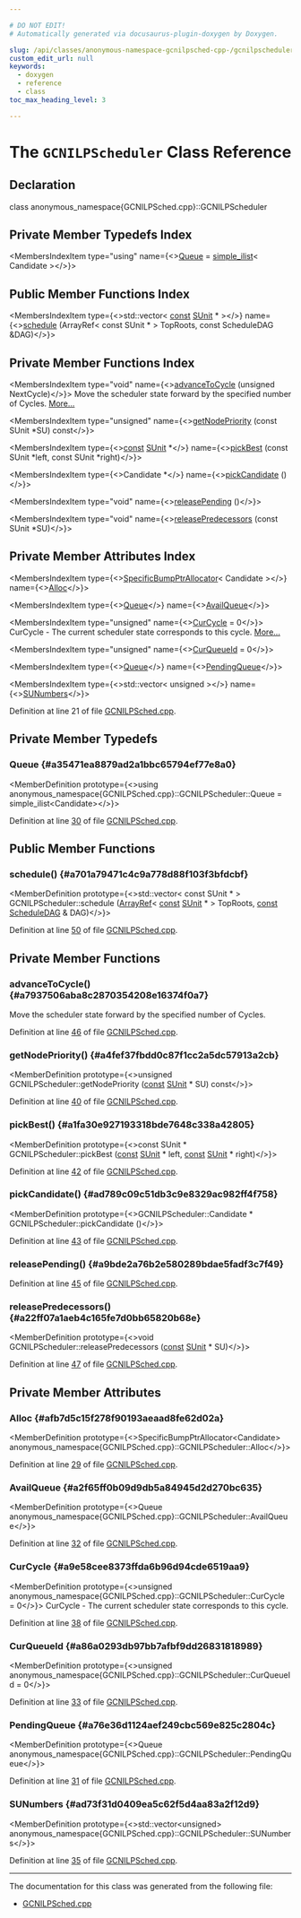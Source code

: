 ```yaml
---

# DO NOT EDIT!
# Automatically generated via docusaurus-plugin-doxygen by Doxygen.

slug: /api/classes/anonymous-namespace-gcnilpsched-cpp-/gcnilpscheduler
custom_edit_url: null
keywords:
  - doxygen
  - reference
  - class
toc_max_heading_level: 3

---
```





# The `GCNILPScheduler` Class Reference

<DoxygenPage pluginConfig={pluginConfig}>



## Declaration

<CodeBlock>class anonymous_namespace{GCNILPSched.cpp}::GCNILPScheduler</CodeBlock>

## Private Member Typedefs Index

<MembersIndex>

<MembersIndexItem
  type="using"
  name={<><a href="#a35471ea8879ad2a1bbc65794ef77e8a0">Queue</a> = <a href="/docs/api/classes/llvm/simple-ilist">simple&#95;ilist</a>&lt; Candidate &gt;</>}>
</MembersIndexItem>

</MembersIndex>

## Public Member Functions Index

<MembersIndex>

<MembersIndexItem
  type={<>std::vector&lt; <a href="/docs/api/files/lib/lib/target/lib/target/aarch64/aarch64promoteconstant-cpp/#a90f8350fecae261c25be85d38b451bff">const</a> <a href="/docs/api/classes/llvm/sunit">SUnit</a> &#42; &gt;</>}
  name={<><a href="#a701a79471c4c9a778d88f103f3bfdcbf">schedule</a> (ArrayRef&lt; const SUnit &#42; &gt; TopRoots, const ScheduleDAG &amp;DAG)</>}>
</MembersIndexItem>

</MembersIndex>

## Private Member Functions Index

<MembersIndex>

<MembersIndexItem
  type="void"
  name={<><a href="#a7937506aba8c2870354208e16374f0a7">advanceToCycle</a> (unsigned NextCycle)</>}>
Move the scheduler state forward by the specified number of Cycles. <a href="#a7937506aba8c2870354208e16374f0a7">More...</a>
</MembersIndexItem>

<MembersIndexItem
  type="unsigned"
  name={<><a href="#a4fef37fbdd0c87f1cc2a5dc57913a2cb">getNodePriority</a> (const SUnit &#42;SU) const</>}>
</MembersIndexItem>

<MembersIndexItem
  type={<><a href="/docs/api/files/lib/lib/target/lib/target/aarch64/aarch64promoteconstant-cpp/#a90f8350fecae261c25be85d38b451bff">const</a> <a href="/docs/api/classes/llvm/sunit">SUnit</a> &#42;</>}
  name={<><a href="#a1fa30e927193318bde7648c338a42805">pickBest</a> (const SUnit &#42;left, const SUnit &#42;right)</>}>
</MembersIndexItem>

<MembersIndexItem
  type={<>Candidate &#42;</>}
  name={<><a href="#ad789c09c51db3c9e8329ac982ff4f758">pickCandidate</a> ()</>}>
</MembersIndexItem>

<MembersIndexItem
  type="void"
  name={<><a href="#a9bde2a76b2e580289bdae5fadf3c7f49">releasePending</a> ()</>}>
</MembersIndexItem>

<MembersIndexItem
  type="void"
  name={<><a href="#a22ff07a1aeb4c165fe7d0bb65820b68e">releasePredecessors</a> (const SUnit &#42;SU)</>}>
</MembersIndexItem>

</MembersIndex>

## Private Member Attributes Index

<MembersIndex>

<MembersIndexItem
  type={<><a href="/docs/api/classes/llvm/specificbumpptrallocator">SpecificBumpPtrAllocator</a>&lt; Candidate &gt;</>}
  name={<><a href="#afb7d5c15f278f90193aeaad8fe62d02a">Alloc</a></>}>
</MembersIndexItem>

<MembersIndexItem
  type={<><a href="/docs/api/classes/llvm/simple-ilist">Queue</a></>}
  name={<><a href="#a2f65ff0b09d9db5a84945d2d270bc635">AvailQueue</a></>}>
</MembersIndexItem>

<MembersIndexItem
  type="unsigned"
  name={<><a href="#a9e58cee8373ffda6b96d94cde6519aa9">CurCycle</a> = 0</>}>
CurCycle - The current scheduler state corresponds to this cycle. <a href="#a9e58cee8373ffda6b96d94cde6519aa9">More...</a>
</MembersIndexItem>

<MembersIndexItem
  type="unsigned"
  name={<><a href="#a86a0293db97bb7afbf9dd26831818989">CurQueueId</a> = 0</>}>
</MembersIndexItem>

<MembersIndexItem
  type={<><a href="/docs/api/classes/llvm/simple-ilist">Queue</a></>}
  name={<><a href="#a76e36d1124aef249cbc569e825c2804c">PendingQueue</a></>}>
</MembersIndexItem>

<MembersIndexItem
  type={<>std::vector&lt; unsigned &gt;</>}
  name={<><a href="#ad73f31d0409ea5c62f5d4aa83a2f12d9">SUNumbers</a></>}>
</MembersIndexItem>

</MembersIndex>


Definition at line 21 of file <a href="/docs/api/files/lib/lib/target/lib/target/amdgpu/gcnilpsched-cpp">GCNILPSched.cpp</a>.

<SectionDefinition>

## Private Member Typedefs

### Queue {#a35471ea8879ad2a1bbc65794ef77e8a0}

<MemberDefinition
  prototype={<>using anonymous&#95;namespace&#123;GCNILPSched.cpp&#125;::GCNILPScheduler::Queue =  simple&#95;ilist&lt;Candidate&gt;</>}>

Definition at line <a href="/docs/api/files/lib/lib/target/lib/target/amdgpu/gcnilpsched-cpp/#l00030">30</a> of file <a href="/docs/api/files/lib/lib/target/lib/target/amdgpu/gcnilpsched-cpp">GCNILPSched.cpp</a>.
</MemberDefinition>

</SectionDefinition>

<SectionDefinition>

## Public Member Functions

### schedule() {#a701a79471c4c9a778d88f103f3bfdcbf}

<MemberDefinition
  prototype={<>std::vector&lt; const SUnit &#42; &gt; GCNILPScheduler::schedule (<a href="/docs/api/classes/llvm/arrayref">ArrayRef</a>&lt; <a href="/docs/api/files/lib/lib/target/lib/target/aarch64/aarch64promoteconstant-cpp/#a90f8350fecae261c25be85d38b451bff">const</a> <a href="/docs/api/classes/llvm/sunit">SUnit</a> &#42; &gt; TopRoots, <a href="/docs/api/files/lib/lib/target/lib/target/aarch64/aarch64promoteconstant-cpp/#a90f8350fecae261c25be85d38b451bff">const</a> <a href="/docs/api/classes/llvm/scheduledag">ScheduleDAG</a> &amp; DAG)</>}>

Definition at line <a href="/docs/api/files/lib/lib/target/lib/target/amdgpu/gcnilpsched-cpp/#l00050">50</a> of file <a href="/docs/api/files/lib/lib/target/lib/target/amdgpu/gcnilpsched-cpp">GCNILPSched.cpp</a>.
</MemberDefinition>

</SectionDefinition>

<SectionDefinition>

## Private Member Functions

### advanceToCycle() {#a7937506aba8c2870354208e16374f0a7}

<MemberDefinition
  prototype="void GCNILPScheduler::advanceToCycle (unsigned NextCycle)">
Move the scheduler state forward by the specified number of Cycles.

Definition at line <a href="/docs/api/files/lib/lib/target/lib/target/amdgpu/gcnilpsched-cpp/#l00046">46</a> of file <a href="/docs/api/files/lib/lib/target/lib/target/amdgpu/gcnilpsched-cpp">GCNILPSched.cpp</a>.
</MemberDefinition>

### getNodePriority() {#a4fef37fbdd0c87f1cc2a5dc57913a2cb}

<MemberDefinition
  prototype={<>unsigned GCNILPScheduler::getNodePriority (<a href="/docs/api/files/lib/lib/target/lib/target/aarch64/aarch64promoteconstant-cpp/#a90f8350fecae261c25be85d38b451bff">const</a> <a href="/docs/api/classes/llvm/sunit">SUnit</a> &#42; SU) const</>}>

Definition at line <a href="/docs/api/files/lib/lib/target/lib/target/amdgpu/gcnilpsched-cpp/#l00040">40</a> of file <a href="/docs/api/files/lib/lib/target/lib/target/amdgpu/gcnilpsched-cpp">GCNILPSched.cpp</a>.
</MemberDefinition>

### pickBest() {#a1fa30e927193318bde7648c338a42805}

<MemberDefinition
  prototype={<>const SUnit &#42; GCNILPScheduler::pickBest (<a href="/docs/api/files/lib/lib/target/lib/target/aarch64/aarch64promoteconstant-cpp/#a90f8350fecae261c25be85d38b451bff">const</a> <a href="/docs/api/classes/llvm/sunit">SUnit</a> &#42; left, <a href="/docs/api/files/lib/lib/target/lib/target/aarch64/aarch64promoteconstant-cpp/#a90f8350fecae261c25be85d38b451bff">const</a> <a href="/docs/api/classes/llvm/sunit">SUnit</a> &#42; right)</>}>

Definition at line <a href="/docs/api/files/lib/lib/target/lib/target/amdgpu/gcnilpsched-cpp/#l00042">42</a> of file <a href="/docs/api/files/lib/lib/target/lib/target/amdgpu/gcnilpsched-cpp">GCNILPSched.cpp</a>.
</MemberDefinition>

### pickCandidate() {#ad789c09c51db3c9e8329ac982ff4f758}

<MemberDefinition
  prototype={<>GCNILPScheduler::Candidate &#42; GCNILPScheduler::pickCandidate ()</>}>

Definition at line <a href="/docs/api/files/lib/lib/target/lib/target/amdgpu/gcnilpsched-cpp/#l00043">43</a> of file <a href="/docs/api/files/lib/lib/target/lib/target/amdgpu/gcnilpsched-cpp">GCNILPSched.cpp</a>.
</MemberDefinition>

### releasePending() {#a9bde2a76b2e580289bdae5fadf3c7f49}

<MemberDefinition
  prototype="void GCNILPScheduler::releasePending ()">

Definition at line <a href="/docs/api/files/lib/lib/target/lib/target/amdgpu/gcnilpsched-cpp/#l00045">45</a> of file <a href="/docs/api/files/lib/lib/target/lib/target/amdgpu/gcnilpsched-cpp">GCNILPSched.cpp</a>.
</MemberDefinition>

### releasePredecessors() {#a22ff07a1aeb4c165fe7d0bb65820b68e}

<MemberDefinition
  prototype={<>void GCNILPScheduler::releasePredecessors (<a href="/docs/api/files/lib/lib/target/lib/target/aarch64/aarch64promoteconstant-cpp/#a90f8350fecae261c25be85d38b451bff">const</a> <a href="/docs/api/classes/llvm/sunit">SUnit</a> &#42; SU)</>}>

Definition at line <a href="/docs/api/files/lib/lib/target/lib/target/amdgpu/gcnilpsched-cpp/#l00047">47</a> of file <a href="/docs/api/files/lib/lib/target/lib/target/amdgpu/gcnilpsched-cpp">GCNILPSched.cpp</a>.
</MemberDefinition>

</SectionDefinition>

<SectionDefinition>

## Private Member Attributes

### Alloc {#afb7d5c15f278f90193aeaad8fe62d02a}

<MemberDefinition
  prototype={<>SpecificBumpPtrAllocator&lt;Candidate&gt; anonymous&#95;namespace&#123;GCNILPSched.cpp&#125;::GCNILPScheduler::Alloc</>}>

Definition at line <a href="/docs/api/files/lib/lib/target/lib/target/amdgpu/gcnilpsched-cpp/#l00029">29</a> of file <a href="/docs/api/files/lib/lib/target/lib/target/amdgpu/gcnilpsched-cpp">GCNILPSched.cpp</a>.
</MemberDefinition>

### AvailQueue {#a2f65ff0b09d9db5a84945d2d270bc635}

<MemberDefinition
  prototype={<>Queue anonymous&#95;namespace&#123;GCNILPSched.cpp&#125;::GCNILPScheduler::AvailQueue</>}>

Definition at line <a href="/docs/api/files/lib/lib/target/lib/target/amdgpu/gcnilpsched-cpp/#l00032">32</a> of file <a href="/docs/api/files/lib/lib/target/lib/target/amdgpu/gcnilpsched-cpp">GCNILPSched.cpp</a>.
</MemberDefinition>

### CurCycle {#a9e58cee8373ffda6b96d94cde6519aa9}

<MemberDefinition
  prototype={<>unsigned anonymous&#95;namespace&#123;GCNILPSched.cpp&#125;::GCNILPScheduler::CurCycle = 0</>}>
CurCycle - The current scheduler state corresponds to this cycle.

Definition at line <a href="/docs/api/files/lib/lib/target/lib/target/amdgpu/gcnilpsched-cpp/#l00038">38</a> of file <a href="/docs/api/files/lib/lib/target/lib/target/amdgpu/gcnilpsched-cpp">GCNILPSched.cpp</a>.
</MemberDefinition>

### CurQueueId {#a86a0293db97bb7afbf9dd26831818989}

<MemberDefinition
  prototype={<>unsigned anonymous&#95;namespace&#123;GCNILPSched.cpp&#125;::GCNILPScheduler::CurQueueId = 0</>}>

Definition at line <a href="/docs/api/files/lib/lib/target/lib/target/amdgpu/gcnilpsched-cpp/#l00033">33</a> of file <a href="/docs/api/files/lib/lib/target/lib/target/amdgpu/gcnilpsched-cpp">GCNILPSched.cpp</a>.
</MemberDefinition>

### PendingQueue {#a76e36d1124aef249cbc569e825c2804c}

<MemberDefinition
  prototype={<>Queue anonymous&#95;namespace&#123;GCNILPSched.cpp&#125;::GCNILPScheduler::PendingQueue</>}>

Definition at line <a href="/docs/api/files/lib/lib/target/lib/target/amdgpu/gcnilpsched-cpp/#l00031">31</a> of file <a href="/docs/api/files/lib/lib/target/lib/target/amdgpu/gcnilpsched-cpp">GCNILPSched.cpp</a>.
</MemberDefinition>

### SUNumbers {#ad73f31d0409ea5c62f5d4aa83a2f12d9}

<MemberDefinition
  prototype={<>std::vector&lt;unsigned&gt; anonymous&#95;namespace&#123;GCNILPSched.cpp&#125;::GCNILPScheduler::SUNumbers</>}>

Definition at line <a href="/docs/api/files/lib/lib/target/lib/target/amdgpu/gcnilpsched-cpp/#l00035">35</a> of file <a href="/docs/api/files/lib/lib/target/lib/target/amdgpu/gcnilpsched-cpp">GCNILPSched.cpp</a>.
</MemberDefinition>

</SectionDefinition>

<hr/>

The documentation for this class was generated from the following file:

<ul>
<li><a href="/docs/api/files/lib/lib/target/lib/target/amdgpu/gcnilpsched-cpp">GCNILPSched.cpp</a></li>
</ul>

</DoxygenPage>
